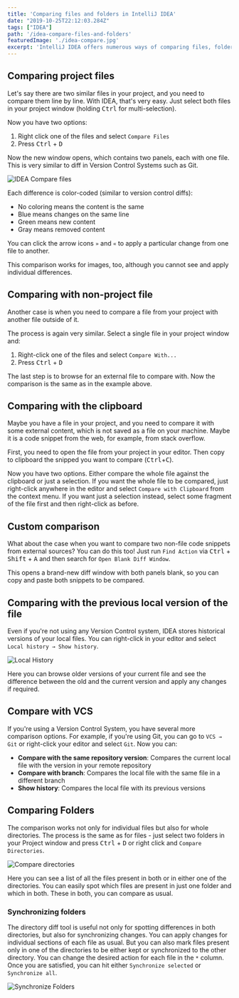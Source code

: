 ```yaml
---
title: 'Comparing files and folders in IntelliJ IDEA'
date: "2019-10-25T22:12:03.284Z"
tags: ["IDEA"]
path: '/idea-compare-files-and-folders'
featuredImage: './idea-compare.jpg'
excerpt: 'IntelliJ IDEA offers numerous ways of comparing files, folders and code snippets and even synchronizing folder contents.'
---
```


<PostHeader frontmatter={props.data.mdx.frontmatter} />

## Comparing project files
Let's say there are two similar files in your project, and you need to compare them line by line. With IDEA, that's very easy. Just select both files in your project window (holding <kbd>Ctrl</kbd> for multi-selection).

Now you have two options:
1. Right click one of the files and select `Compare Files`
2. Press <kbd>Ctrl</kbd> + <kbd>D</kbd>

Now the new window opens, which contains two panels, each with one file. This is very similar to diff in Version Control Systems such as Git.

![IDEA Compare files](idea-compare-files.png)

Each difference is color-coded (similar to version control diffs):
- No coloring means the content is the same
- Blue means changes on the same line
- Green means new content
- Gray means removed content

You can click the arrow icons `»` and `«` to apply a particular change from one file to another.

This comparison works for images, too, although you cannot see and apply individual differences.

## Comparing with non-project file
Another case is when you need to compare a file from your project with another file outside of it.

The process is again very similar. Select a single file in your project window and:

1. Right-click one of the files and select `Compare With...`
2. Press <kbd>Ctrl</kbd> + <kbd>D</kbd>

The last step is to browse for an external file to compare with. Now the comparison is the same as in the example above.

## Comparing with the clipboard
Maybe you have a file in your project, and you need to compare it with some external content, which is not saved as a file on your machine. Maybe it is a code snippet from the web, for example, from stack overflow.

First, you need to open the file from your project in your editor. Then copy to clipboard the snipped you want to compare (<kbd>Ctrl</kbd>+<kbd>C</kbd>).

Now you have two options. Either compare the whole file against the clipboard or just a selection. If you want the whole file to be compared, just right-click anywhere in the editor and select `Compare with Clipboard` from the context menu. If you want just a selection instead, select some fragment of the file first and then right-click as before. 

## Custom comparison
What about the case when you want to compare two non-file code snippets from external sources? You can do this too! Just run `Find Action` via <kbd>Ctrl</kbd> + <kbd>Shift</kbd> + <kbd>A</kbd> and then search for `Open Blank Diff Window`.

This opens a brand-new diff window with both panels blank, so you can copy and paste both snippets to be compared.

## Comparing with the previous local version of the file
Even if you're not using any Version Control system, IDEA stores historical versions of your local files. You can right-click in your editor and select `Local history → Show history`.

![Local History](idea-local-history.png)

Here you can browse older versions of your current file and see the difference between the old and the current version and apply any changes if required.

## Compare with VCS
If you're using a Version Control System, you have several more comparison options. For example, if you're using Git, you can go to `VCS → Git` or right-click your editor and select `Git`. Now you can:

- **Compare with the same repository version**: Compares the current local file with the version in your remote repository 
- **Compare with branch**: Compares the local file with the same file in a different branch
- **Show history**: Compares the local file with its previous versions

## Comparing Folders
The comparison works not only for individual files but also for whole directories. The process is the same as for files - just select two folders in your Project window and press <kbd>Ctrl</kbd> + <kbd>D</kbd> or right click and `Compare Directories`.

![Compare directories](idea-compare-directories.png)

Here you can see a list of all the files present in both or in either one of the directories. You can easily spot which files are present in just one folder and which in both. These in both, you can compare as usual.

### Synchronizing folders
The directory diff tool is useful not only for spotting differences in both directories, but also for synchronizing changes. You can apply changes for individual sections of each file as usual. But you can also mark files present only in one of the directories to be either kept or synchronized to the other directory. You can change the desired action for each file in the `*` column. Once you are satisfied, you can hit either `Synchronize selected` or `Synchronize all`.

![Synchronize Folders](idea-synchronize-directories.png)
